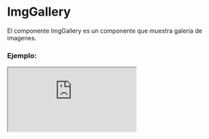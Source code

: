 
# ImgGallery

El componente ImgGallery es un componente que muestra galeria de imagenes.

### Ejemplo:

<Iframe src="https://fenextjs-component-storybook.vercel.app/iframe.html?args=&id=img-imggallery--index&viewMode=story" />

### Importación

Para importar el componente ImgGallery, se puede hacer desde fenextjs o fenextjs-component

```tsx copy
import { ImgGallery, ImgGalleryProps } from "fenextjs/cjs/component/ImgGallery";
```

o

```tsx copy
import { ImgGallery, ImgGalleryProps } from "fenextjs-component/cjs/ImgGallery";
```

### Parámetros:

| Parámetro           |              Tipo              | Requerido | Default | Descripción                                               |
| ------------------- | :----------------------------: | :-------: | :-----: | :-------------------------------------------------------- |
| imgs                |          `ImgProps[]`          |    Sí     |         | Lista de imágenes.                                        |
| buttonShowMoreImg   | `Omit<ButtonProps, "onClick">` |    No     |         | Propiedades del botón para mostrar más imágenes.          |
| buttonHiddenMoreImg | `Omit<ButtonProps, "onClick">` |    No     |         | Propiedades del botón para ocultar más imágenes.          |
| loader              |           `boolean`            |    No     |         | Indica si la galería de imágenes está en estado de carga. |
| nLoader             |            `number`            |    No     |    5    | Número de elementos cargadores.                           |

### Storybook

Para ver el storybook del componente lo puede hacer con este [link](https://fenextjs-component-storybook.vercel.app/?path=/story/img-imggallery--index)

### Usos

- Uso básico del componente ImgGallery

```tsx copy
<ImgGallery
  imgs={[
    {
      name: "Img",
      src: "https://images3.alphacoders.com/273/27387.jpg",
    },
    {
      name: "Img",
      src: "https://images3.alphacoders.com/409/40949.jpg",
    },
    {
      name: "Img",
      src: "https://images4.alphacoders.com/585/58534.jpg",
    },
    {
      name: "Img",
      src: "https://images3.alphacoders.com/768/76885.jpg",
    },
    {
      name: "Img",
      src: "https://images4.alphacoders.com/672/67298.jpg",
    },
    {
      name: "Img",
      src: "https://images3.alphacoders.com/176/176767.jpg",
    },
    {
      name: "Img",
      src: "https://images.alphacoders.com/145/145923.jpg",
    },
  ]}
/>
```
